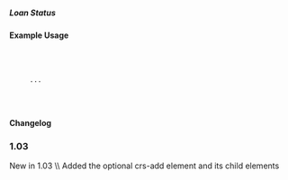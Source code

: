 ===== Loan Status ===== 
{{for revision 1.03}}
==== Example Usage ====



  <crs-add>
  
    <loan-status year="" currency="" value-date=""> 
      ... 
    </loan-status>
   
  </crs-add>

==== Changelog ====
===1.03===
New in 1.03  \\
Added the optional crs-add element and its child elements